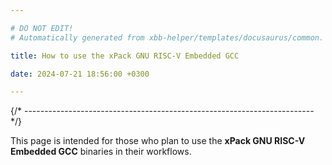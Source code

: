 ```yaml
---

# DO NOT EDIT!
# Automatically generated from xbb-helper/templates/docusaurus/common.

title: How to use the xPack GNU RISC-V Embedded GCC

date: 2024-07-21 18:56:00 +0300

---
```




{/* ------------------------------------------------------------------------ */}

This page is intended for those who plan
to use the **xPack GNU RISC-V Embedded GCC** binaries in their workflows.

<Versioning/>

<LibrariesAndRpath/>

<More/>

<UseInTesting/>
